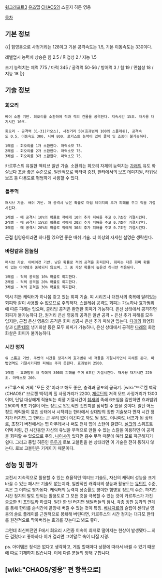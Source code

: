 [[워크래프트3]] [[유즈맵]] [[CHAOS]]의 스콜지 히든 영웅

[[목차]]
== 기본 정보 == 
{{|
힘영웅으로 사정거리는 128이고 기본 공격속도는 1.5, 기본 이동속도는 330이다.

레벨업시 능력치 상승은 힘 2.5 / 민첩성 2 / 지능 1.5

초기 능력치는 체력 775 / 마력 345 / 공격력 50-56 / 방어력 3 / 힘 19 / 민첩성 18 / 지능 18
|}}

== 기술 정보 == 
=== 회오리 ===
 베어 소환 기반. 회오리를 소환하여 적과 적의 건물을 공격한다. 지속시간 15초. 재사용 대기시간 10초.

 회오리 - 공격력 31-31(카오스), 사정거리 50(효과범위 100의 스플레쉬), 공격속도 0.5, 이동속도 300, 시야 800. 로커스트 능력이 있어 클릭 및 조종이 불가능하다.

 1레벨 - 회오리를 1개 소환한다. 마력소모 75.
 2레벨 - 회오리를 2개 소환한다. 마력소모 75.
 3레벨 - 회오리를 3개 소환한다. 마력소모 75.

카르투스의 유일한 액티브 일반 기술. 소환되는 회오리 자체의 능력치는 [[가래]]의 유도 화살보다 조금 좋은 수준으로, 일반적으로 막타력 증진, 한타에서의 보조 데미지원, 타워링 보조 등 다용도로 평범하게 사용할 수 있다.

=== 돌주먹 ===
 패시브 기술. 배쉬 기반. 매 공격시 낮은 확률로 마법 데미지의 추가 피해를 주고 적을 기절시킨다. 

 1레벨 - 매 공격시 10%의 확률로 적에게 10의 추가 피해를 주고 0.7초간 기절시킨다.
 2레벨 - 매 공격시 15%의 확률로 적에게 20의 추가 피해를 주고 0.7초간 기절시킨다.
 3레벨 - 매 공격시 20%의 확률로 적에게 30의 추가 피해를 주고 0.7초간 기절시킨다.

근접 힘영웅이라면 하나쯤 있으면 좋은 배쉬 기술. 더 이상의 자세한 설명은 생략한다.

=== 바람같은 몸놀림 ===
 패시브 기술. 이베이젼 기반. 낮은 확률로 적의 공격을 회피한다. 회피는 다른 회피 확률이 있는 아이템과 중복되지 않으며, 그 중 가장 확률이 높은것 하나만 적용된다.

 1레벨 - 적의 공격을 10% 확률로 회피한다.
 2레벨 - 적의 공격을 20% 확률로 회피한다.
 3레벨 - 적의 공격을 30% 확률로 회피한다.

역시 히든 캐릭터가 하나쯤 갖고 있는 회피 기술. 띠 시리즈나 대천사의 축복에 달려있는 회피와 같이 사용할 수 없으므로 주의하자.
스플레쉬 공격도 회피는 가능하나 효과범위에 따른 피해는 입으며, 클리빙 공격은 완전한 회피가 가능하다. 은신 상태에서 공격하면 회피가 불가능하다.단, 원거리 은신 영웅의 공격은 일반 공격 + 은신 추가 피해를 모두 입지만, 근접 은신 영웅의 공격은 회피 성공시 은신 추가 피해만 입는다. [[다래]]의 화염화살과 [[티란데]]의 냉기화살 등은 모두 회피가 가능하나, 은신 상태에서 공격한 [[다래]]의 화염화살은 회피가 불가능하다. 

=== 시간 정지 ===
 워 스톰프 기반. 주변의 시간을 정지시켜 효과범위 내 적들을 기절시키면서 피해를 준다. 마법면역도 기절시키지만 피해는 주지 못한다. 효과범위 2500.

 1레벨 - 효과범위 내 적에게 300의 피해를 주며 6초간 기절시킨다. 재사용 대기시간 220초. 마력소모 200.

카르투스의 거의 "모든 것"이라고 해도 좋은, 충격과 공포의 궁극기. [wiki:"브로켄 백작(CHAOS)" 브로켄 백작]의 힐 사정거리가 2200, [[제르딘]]의 저격 모드 사정거리가 1300이며, 단일 대상에게 적용되는 최장 기절시간이 [[참새]]의 족쇄 6초임을 감안하면 효과범위 2500의 6초 기절이 어느 정도로 압도적인 것인지를 짐작할 수 있을 것이다.
일단 어느 정도 캐릭들이 뭉친 상태에서 시작되는 한타에서 상대방의 장판 기술보다 먼저 시간 정지가 터지면, 그 한타는 큰 무리 없이 이긴다고 봐도 될 정도. 이나마도 너프가 된 상태로, 초창기 버전에서는 맵 아무데서나 써도 전체 맵에 스턴이 걸렸다.
[[실크]]의 스위프트 어택 처럼, 긴 시간동안 자신의 유닛을 무적으로 만들 수 있는 스킬을 이용하면 이 공격을 회피할 수 있으므로 주의. [[나이샤]]가 있다면 흡수 무적 때문에 여러 모로 피곤해지기 쉽다. 
그리고 중립 히든인 [[두두]]가 로보 고블린을 쓴 상태라면 이 기술은 전혀 통하지 않는다. 로보 고블린은 기계이기 때문이다.

== 성능 및 평가 == 
교전시 지속적으로 활용할 수 있는 효율적인 액티브 기술도, 자신의 캐릭터 성능을 크게 바꿀 수 있는 패시브 기술도 없는지라, 일반적인 캐릭터의 성능과 활용도는 [[뮤턴트]] 수준, 혹은 그 이하로 평가된다. 캐릭터의 능력치 상승률도 평이한 힘영웅 정도의 수준.
하지만 시간 정지의 말도 안되는 활용도로 그 모든 것을 극복할 수 있는 것이 카르투스가 가진 중요한 키 포인트라 하겠다. 일단 한 번 터지면  뎀딜러들의 점사, 각종 장판 등과의 연계를 통해 한타를 순식간에 끝장내 버릴 수 있는 것이 특징. [[베나자르]]의 슬립이 센티널 영웅의 솔로 플레이를 근원적으로 봉쇄해 버린다면, 카르투스의 시간 정지는 대규모 한타를 원천적으로 막아버리는 효과를 갖는다고 봐도 좋다.

그런데 최신버전인 F에서 회오리 시전중 이속이 최저로 떨어지는 현상이 발생됐다....히든 걸렸다고 좋아하다 이거 걸리면 그야말로 속이 터질 지경.

ps. 아이템은 정석은 없다고 생각하고, 게임 할때마다 상황에 따라서 바뀔 수 있기 때문에 따로 기재하지 않습니다. 이에 다른 분들의 양해 구합니다.

== [wiki:"CHAOS/영웅" 전 항목으로] ==
